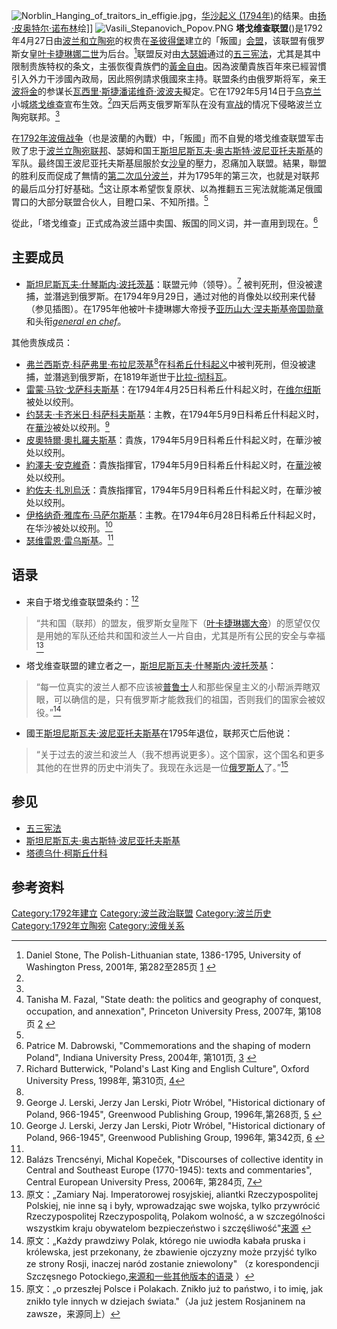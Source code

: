 [[Image:Norblin_Hanging_of_traitors_in_effigie.jpg|thumb]]，[[华沙起义_(1794年)|华沙起义 (1794年)]]的结果。由[[扬·皮奥特尔·诺布林|扬·皮奥特尔·诺布林]]绘]]
[[Image:Vasili_Stepanovich_Popov.PNG|thumb]]
'''塔戈维查联盟'''({{lang-pl|Konfederacja targowicka}})是1792年4月27日由[[波兰立陶宛联邦|波兰和立陶宛]]的权贵在[[圣彼得堡|圣彼得堡]]建立的「叛國」[[会盟_(波兰立陶宛联邦)|会盟]]，该联盟有俄罗斯女皇[[叶卡捷琳娜二世|叶卡捷琳娜二世]]为后台。<ref name="Stone">Daniel Stone, The Polish-Lithuanian state, 1386-1795, University of Washington Press, 2001年, 第282至285页 [http://books.google.com/books?id=LFgB_l4SdHAC&pg=PA282&dq=Targowica+Constitution] {{Wayback|url=http://books.google.com/books?id=LFgB_l4SdHAC&pg=PA282&dq=Targowica+Constitution |date=20140707094551 }}</ref>联盟反对由[[大瑟姆|大瑟姆]]通过的[[五三宪法|五三宪法]]，尤其是其中限制贵族特权的条文，主張恢復貴族們的[[黃金自由|黃金自由]]。因為波蘭貴族百年來已經習慣引入外力干涉國內政局，因此照例請求俄國來主持。联盟条约由俄罗斯将军，亲王[[波将金|波将金]]的参谋长[[瓦西里·斯捷潘诺维奇·波波夫|瓦西里·斯捷潘诺维奇·波波夫]]擬定。它在1792年5月14日于[[乌克兰|乌克兰]]小城[[塔戈维查_(下西里西亚省)|塔戈维查]]宣布生效。<ref name="Stone"/>四天后两支俄罗斯军队在没有[[宣战|宣战]]的情况下侵略波兰立陶宛联邦。<ref name="Stone"/>

在[[1792年波俄战争|1792年波俄战争]]（也是波蘭的內戰）中，「叛國」而不自覺的塔戈维查联盟军击败了忠于[[波兰立陶宛联邦|波兰立陶宛联邦]]、瑟姆和国王[[斯坦尼斯瓦夫·奥古斯特·波尼亚托夫斯基|斯坦尼斯瓦夫·奥古斯特·波尼亚托夫斯基]]的军队。最终国王波尼亚托夫斯基屈服於女[[沙皇|沙皇]]的壓力，忍痛加入联盟。結果，聯盟的胜利反而促成了無情的[[第二次瓜分波兰|第二次瓜分波兰]]，并为1795年的第三次，也就是对联邦的最后瓜分打好基础。<ref>Tanisha M. Fazal, "State death: the politics and geography of conquest, occupation, and annexation", Princeton University Press, 2007年, 第108页 [http://books.google.com/books?id=OsTffvilQWgC&pg=PA107&dq=Targowica+Confederation#PPA108,M1] {{Wayback|url=http://books.google.com/books?id=OsTffvilQWgC&pg=PA107&dq=Targowica+Confederation#PPA108,M1 |date=20140707094300 }}</ref>这让原本希望恢复原状、以為推翻五三宪法就能滿足俄國胃口的大部分联盟合伙人，目瞪口呆、不知所措。<ref name="Stone"/>

從此，「塔戈维查」正式成為波兰語中卖国、叛国的同义词，并一直用到现在。<ref>Patrice M. Dabrowski, "Commemorations and the shaping of modern Poland", Indiana University Press, 2004年, 第101页, [http://books.google.com/books?id=ICQkdR7TZxcC&pg=PA112&dq=Targowica#PPA101,M1] {{Wayback|url=http://books.google.com/books?id=ICQkdR7TZxcC&pg=PA112&dq=Targowica#PPA101,M1 |date=20140704184200 }}</ref>

== 主要成员 ==

* [[斯坦尼斯瓦夫·什琴斯内·波托茨基|斯坦尼斯瓦夫·什琴斯内·波托茨基]]：联盟元帅（领导）。<ref name="Butter">Richard Butterwick, "Poland's Last King and English Culture", Oxford University Press, 1998年, 第310页, [http://books.google.com/books?id=ySzrq3JwjBEC&pg=PA310&dq=Branicki+Targowica]</ref>  被判死刑，但没被逮捕，並潛逃到俄罗斯。在1794年9月29日，通过对他的肖像处以绞刑来代替（参见插图）。在1795年他被叶卡捷琳娜大帝授予[[亚历山大·涅夫斯基勋章|亚历山大·涅夫斯基帝国勋章]]和头衔''[[general_en_chef|general en chef]]''。

其他贵族成员：
* [[弗兰西斯克·科萨弗里·布拉尼茨基|弗兰西斯克·科萨弗里·布拉尼茨基]]<ref name="Butter"/>在[[科希丘什科起义|科希丘什科起义]]中被判死刑，但没被逮捕，並潛逃到俄罗斯，在1819年逝世于[[比拉-彻科瓦|比拉-彻科瓦]]。
* [[雷蒙·戈萨科夫斯基|雷蒙·马钦·戈萨科夫斯基]]：在1794年4月25日科希丘什科起义时，在[[维尔纽斯|维尔纽斯]]被处以绞刑。
* [[约泽夫·科萨科夫斯基|约瑟夫·卡齐米日·科萨科夫斯基]]：主教，在1794年5月9日科希丘什科起义时，在[[華沙|華沙]]被处以绞刑。<ref>George J. Lerski, Jerzy Jan Lerski, Piotr Wróbel, "Historical dictionary of Poland, 966-1945", Greenwood Publishing Group, 1996年,第268页, [http://books.google.com/books?id=S6aUBuWPqywC&pg=PA342&dq=Massalski+Targowica#PPA268,M1] {{Wayback|url=http://books.google.com/books?id=S6aUBuWPqywC&pg=PA342&dq=Massalski+Targowica#PPA268,M1 |date=20140707110819 }}</ref>
* [[皮奧特爾·奧扎羅夫斯基|皮奧特爾·奧扎羅夫斯基]]：貴族，1794年5月9日科希丘什科起义时，在華沙被处以绞刑。
* [[約澤夫·安克維奇|約澤夫·安克維奇]]：貴族指揮官，1794年5月9日科希丘什科起义时，在[[華沙|華沙]]被处以绞刑。
* [[約佐夫·扎別烏沃|約佐夫·扎別烏沃]]：貴族指揮官，1794年5月9日科希丘什科起义时，在華沙被处以绞刑。
* [[伊格纳奇·雅库布·马萨尔斯基|伊格纳奇·雅库布·马萨尔斯基]]：主教。在1794年6月28日科希丘什科起义时，在华沙被处以绞刑。<ref>George J. Lerski, Jerzy Jan Lerski, Piotr Wróbel, "Historical dictionary of Poland, 966-1945", Greenwood Publishing Group, 1996年, 第342页, [http://books.google.com/books?id=S6aUBuWPqywC&pg=PA342&dq=Massalski+Targowica] {{Wayback|url=http://books.google.com/books?id=S6aUBuWPqywC&pg=PA342&dq=Massalski+Targowica |date=20140707110819 }}</ref>
* [[瑟维雷恩·雷乌斯基|瑟维雷恩·雷乌斯基]]。<ref name="Butter"/>

== 语录 ==

*来自于塔戈维查联盟条约：<ref>Balázs Trencsényi, Michal Kopeček, "Discourses of collective identity in Central and Southeast Europe (1770-1945): texts and commentaries", Central European University Press, 2006年, 第284页, [http://books.google.com/books?id=k5Vsjg508EYC&pg=PA282&dq=Targowica+Confederation#PPA284,M1]</ref>
<blockquote>
“共和国（联邦）的盟友，俄罗斯女皇陛下（[[叶卡捷琳娜大帝|叶卡捷琳娜大帝]]）的愿望仅仅是用她的军队还给共和国和波兰人一片自由，尤其是所有公民的安全与幸福<ref>原文：„Zamiary Naj. Imperatorowej rosyjskiej, aliantki Rzeczypospolitej Polskiej, nie inne są i były, wprowadzając swe wojska, tylko przywrócić Rzeczypospolitej Rzeczypospolitą, Polakom wolność, a w szczególności wszystkim kraju obywatelom bezpieczeństwo i szczęśliwość"[http://www.rodman.most.org.pl/J.T.Babel14.htm 来源] {{Wayback|url=http://www.rodman.most.org.pl/J.T.Babel14.htm |date=20120321161532 }}</ref> </blockquote>
* 塔戈维查联盟的建立者之一，[[斯坦尼斯瓦夫·什琴斯内·波托茨基|斯坦尼斯瓦夫·什琴斯内·波托茨基]]： 
<blockquote>
“每一位真实的波兰人都不应该被[[普鲁士|普鲁士]]人和那些保皇主义的小帮派弄瞎双眼，可以确信的是，只有俄罗斯才能救我们的祖国，否则我们的国家会被奴役。”<ref>原文：„Każdy prawdziwy Polak, którego nie uwiodła kabała pruska i królewska, jest przekonany, że zbawienie ojczyzny może przyjść tylko ze strony Rosji, inaczej naród zostanie zniewolony"   （z korespondencji Szczęsnego Potockiego,[http://www.rodman.most.org.pl/J.T.Babel14.htm 来源和一些其他版本的语录] {{Wayback|url=http://www.rodman.most.org.pl/J.T.Babel14.htm |date=20120321161532 }}）</ref></blockquote>

*國王[[斯坦尼斯瓦夫二世|斯坦尼斯瓦夫·波尼亚托夫斯基]]在1795年退位，联邦灭亡后他说： 
<blockquote>
“关于过去的波兰和波兰人（我不想再说更多）。这个国家，这个国名和更多其他的在世界的历史中消失了。我现在永远是一位[[俄罗斯人|俄罗斯人]]了。”<ref>原文：„o przeszłej Polsce i Polakach. Znikło już to państwo, i to imię, jak znikło tyle innych w dziejach świata."（Ja już jestem Rosjaninem na zawsze，来源同上）</ref>
</blockquote>

==参见==
*[[五三宪法|五三宪法]]
*[[斯坦尼斯瓦夫·奥古斯特·波尼亚托夫斯基|斯坦尼斯瓦夫·奥古斯特·波尼亚托夫斯基]]
*[[塔德乌什·柯斯丘什科|塔德乌什·柯斯丘什科]]

==参考资料==
{{reflist}}


[[Category:1792年建立|Category:1792年建立]]
[[Category:波兰政治联盟|Category:波兰政治联盟]]
[[Category:波兰历史|Category:波兰历史]]
[[Category:1792年立陶宛|Category:1792年立陶宛]]
[[Category:波俄关系|Category:波俄关系]]